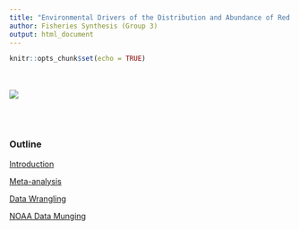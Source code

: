 ```yaml
---
title: "Environmental Drivers of the Distribution and Abundance of Red Snapper in the Gulf of Mexico"
author: Fisheries Synthesis (Group 3)
output: html_document
---
```


```r
knitr::opts_chunk$set(echo = TRUE)
```
<br></br>
![](test_fish.JPG)

<br></br>

### Outline
[Introduction](https://nceas.github.io/oss-fishteam/Presentation/Intro_slides.html)

[Meta-analysis](https://nceas.github.io/oss-fishteam/Meta-analysis/Meta-analysis_frequency.html)

[Data Wrangling](https://nceas.github.io/oss-fishteam/R_code/Wrangle_Markdown.html)

[NOAA Data Munging](https://nceas.github.io/oss-fishteam/Presentation/GoM_interactive_map.html)